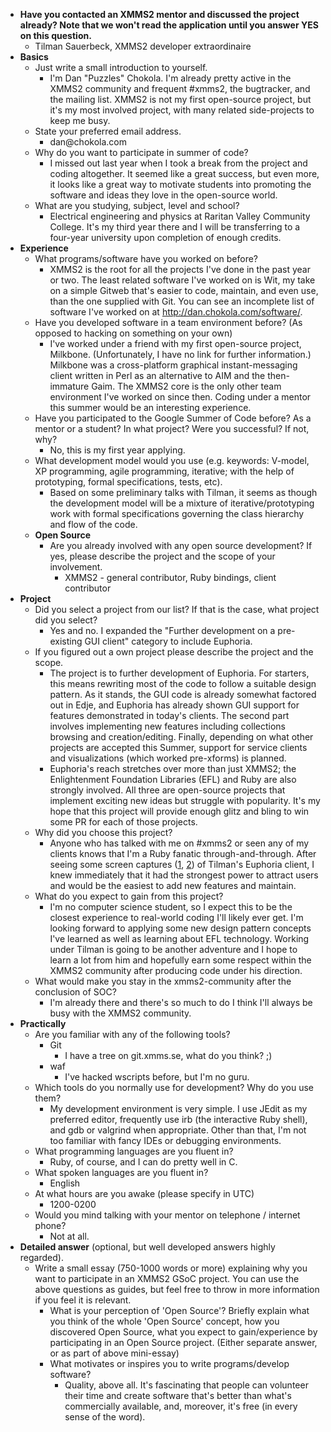 * '''Have you contacted an XMMS2 mentor and discussed the project already? Note that we won't read the application until you answer YES on this question.'''
** Tilman Sauerbeck, XMMS2 developer extraordinaire
* '''Basics'''
** Just write a small introduction to yourself.
*** I'm Dan "Puzzles" Chokola. I'm already pretty active in the XMMS2 community and frequent #xmms2, the bugtracker, and the mailing list. XMMS2 is not my first open-source project, but it's my most involved project, with many related side-projects to keep me busy.
** State your preferred email address.
*** dan@chokola.com
** Why do you want to participate in summer of code?
*** I missed out last year when I took a break from the project and coding altogether. It seemed like a great success, but even more, it looks like a great way to motivate students into promoting the software and ideas they love in the open-source world.
** What are you studying, subject, level and school?
*** Electrical engineering and physics at Raritan Valley Community College. It's my third year there and I will be transferring to a four-year university upon completion of enough credits.
* '''Experience'''
** What programs/software have you worked on before?
*** XMMS2 is the root for all the projects I've done in the past year or two. The least related software I've worked on is Wit, my take on a simple Gitweb that's easier to code, maintain, and even use, than the one supplied with Git. You can see an incomplete list of software I've worked on at [http://dan.chokola.com/software/ http://dan.chokola.com/software/].
** Have you developed software in a team environment before? (As opposed to hacking on something on your own)
*** I've worked under a friend with my first open-source project, Milkbone. (Unfortunately, I have no link for further information.) Milkbone was a cross-platform graphical instant-messaging client written in Perl as an alternative to AIM and the then-immature Gaim. The XMMS2 core is the only other team environment I've worked on since then. Coding under a mentor this summer would be an interesting experience.
** Have you participated to the Google Summer of Code before? As a mentor or a student? In what project? Were you successful? If not, why?
*** No, this is my first year applying.
** What development model would you use (e.g. keywords: V-model, XP programming, agile programming, iterative; with the help of prototyping, formal specifications, tests, etc).
*** Based on some preliminary talks with Tilman, it seems as though the development model will be a mixture of iterative/prototyping work with formal specifications governing the class hierarchy and flow of the code.
** '''Open Source'''
*** Are you already involved with any open source development? If yes, please describe the project and the scope of your involvement.
**** XMMS2 - general contributor, Ruby bindings, client contributor
* '''Project'''
** Did you select a project from our list? If that is the case, what project did you select?
*** Yes and no. I expanded the "Further development on a pre-existing GUI client" category to include Euphoria.
** If you figured out a own project please describe the project and the scope.
*** The project is to further development of Euphoria. For starters, this means rewriting most of the code to follow a suitable design pattern. As it stands, the GUI code is already somewhat factored out in Edje, and Euphoria has already shown GUI support for features demonstrated in today's clients. The second part involves implementing new features including collections browsing and creation/editing. Finally, depending on what other projects are accepted this Summer, support for service clients and visualizations (which worked pre-xforms) is planned.
*** Euphoria's reach stretches over more than just XMMS2; the Enlightenment Foundation Libraries (EFL) and Ruby are also strongly involved. All three are open-source projects that implement exciting new ideas but struggle with popularity. It's my hope that this project will provide enough glitz and bling to win some PR for each of those projects.
** Why did you choose this project?
*** Anyone who has talked with me on #xmms2 or seen any of my clients knows that I'm a Ruby fanatic through-and-through. After seeing some screen captures ([http://files.code-monkey.de/multipass3.avi], [http://files.code-monkey.de/euphoria-meridian-ticker.ogg]) of Tilman's Euphoria client, I knew immediately that it had the strongest power to attract users and would be the easiest to add new features and maintain.
** What do you expect to gain from this project?
*** I'm no computer science student, so I expect this to be the closest experience to real-world coding I'll likely ever get. I'm looking forward to applying some new design pattern concepts I've learned as well as learning about EFL technology. Working under Tilman is going to be another adventure and I hope to learn a lot from him and hopefully earn some respect within the XMMS2 community after producing code under his direction.
** What would make you stay in the xmms2-community after the conclusion of SOC?
*** I'm already there and there's so much to do I think I'll always be busy with the XMMS2 community.
* '''Practically'''
** Are you familiar with any of the following tools?
*** Git
**** I have a tree on git.xmms.se, what do you think? ;)
*** waf
**** I've hacked wscripts before, but I'm no guru.
** Which tools do you normally use for development? Why do you use them?
*** My development environment is very simple. I use JEdit as my preferred editor, frequently use irb (the interactive Ruby shell), and gdb or valgrind when appropriate. Other than that, I'm not too familiar with fancy IDEs or debugging environments.
** What programming languages are you fluent in?
*** Ruby, of course, and I can do pretty well in C.
** What spoken languages are you fluent in?
*** English
** At what hours are you awake (please specify in UTC)
*** 1200-0200
** Would you mind talking with your mentor on telephone / internet phone?
*** Not at all.
* '''Detailed answer''' (optional, but well developed answers highly regarded).
** Write a small essay (750-1000 words or more) explaining why you want to participate in an XMMS2 GSoC project. You can use the above questions as guides, but feel free to throw in more information if you feel it is relevant.
*** What is your perception of 'Open Source'? Briefly explain what you think of the whole 'Open Source' concept, how you discovered Open Source, what you expect to gain/experience by participating in an Open Source project. (Either separate answer, or as part of above mini-essay)
*** What motivates or inspires you to write programs/develop software?
**** Quality, above all. It's fascinating that people can volunteer their time and create software that's better than what's commercially available, and, moreover, it's free (in every sense of the word).